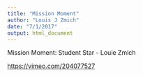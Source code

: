 ```yaml
---
title: "Mission Moment"
author: "Louis J Zmich"
date: "7/1/2017"
output: html_document
---
```

Mission Moment: Student Star - Louie Zmich

<https://vimeo.com/204077527>
